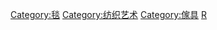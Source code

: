 {{Commons cat|Rugs and carpets}}
{{catmain}}

[[Category:毯|Category:毯]]
[[Category:纺织艺术|Category:纺织艺术]]
[[Category:傢具|Category:傢具]]
[[Category:地板|R]]